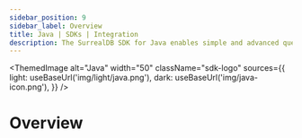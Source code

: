 ```yaml
---
sidebar_position: 9
sidebar_label: Overview
title: Java | SDKs | Integration
description: The SurrealDB SDK for Java enables simple and advanced querying of a remote or embedded database.
---
```



<ThemedImage
  alt="Java"
  width="50"
  className="sdk-logo"
  sources={{
    light: useBaseUrl('img/light/java.png'),
    dark: useBaseUrl('img/java-icon.png'),
  }}
/>

# Overview